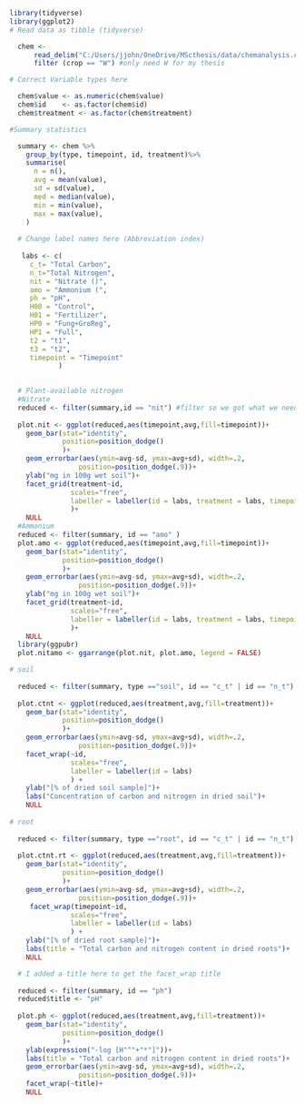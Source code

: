 <!-- Data for chemical analysis is calculated here -->

```r
library(tidyverse)
library(ggplot2)
# Read data as tibble (tidyverse)

  chem <- 
      read_delim("C:/Users/jjohn/OneDrive/MScthesis/data/chemanalysis.csv",",",) %>%
      filter (crop == "W") #only need W for my thesis

# Correct Variable types here 

  chem$value <- as.numeric(chem$value)
  chem$id    <- as.factor(chem$id)
  chem$treatment <- as.factor(chem$treatment)

#Summary statistics 

  summary <- chem %>%
    group_by(type, timepoint, id, treatment)%>%                     
    summarise(
      n = n(),
      avg = mean(value),
      sd = sd(value),
      med = median(value),
      min = min(value),
      max = max(value),
    )
  
  # Change label names here (Abbreviation index)
  
   labs <- c(
     c_t= "Total Carbon",
     n_t="Total Nitrogen",
     nit = "Nitrate ()",
     amo = "Ammonium (",
     ph = "pH",
     H00 = "Control",
     H01 = "Fertilizer",
     HP0 = "Fung+GroReg",
     HP1 = "Full",
     t2 = "t1",
     t3 = "t2",
     timepoint = "Timepoint"
            )
   
```


```r

  # Plant-available nitrogen
  #Nitrate
  reduced <- filter(summary,id == "nit") #filter so we got what we need
  
  plot.nit <- ggplot(reduced,aes(timepoint,avg,fill=timepoint))+
    geom_bar(stat="identity", 
             position=position_dodge()
             )+
    geom_errorbar(aes(ymin=avg-sd, ymax=avg+sd), width=.2,
                 position=position_dodge(.9))+
    ylab("mg in 100g wet soil")+
    facet_grid(treatment~id,
               scales="free",
               labeller = labeller(id = labs, treatment = labs, timepoint = labs)
               )+
    NULL
  #Ammonium
  reduced <- filter(summary, id == "amo" )
  plot.amo <- ggplot(reduced,aes(timepoint,avg,fill=timepoint))+
    geom_bar(stat="identity", 
             position=position_dodge()
             )+
    geom_errorbar(aes(ymin=avg-sd, ymax=avg+sd), width=.2,
                 position=position_dodge(.9))+
    ylab("mg in 100g wet soil")+
    facet_grid(treatment~id,
               scales="free",
               labeller = labeller(id = labs, treatment = labs, timepoint = labs)
               )+
    NULL
  library(ggpubr)
  plot.nitamo <- ggarrange(plot.nit, plot.amo, legend = FALSE)

```


```r
# soil
  
  reduced <- filter(summary, type =="soil", id == "c_t" | id == "n_t")
  
  plot.ctnt <- ggplot(reduced,aes(treatment,avg,fill=treatment))+
    geom_bar(stat="identity", 
             position=position_dodge()
             )+
    geom_errorbar(aes(ymin=avg-sd, ymax=avg+sd), width=.2,
                 position=position_dodge(.9))+
    facet_wrap(~id,
               scales="free",
               labeller = labeller(id = labs)
               ) +
    ylab("[% of dried soil sample]")+
    labs("Concentration of carbon and nitrogen in dried soil")+
    NULL
  
# root
  
  reduced <- filter(summary, type =="root", id == "c_t" | id == "n_t")
  
  plot.ctnt.rt <- ggplot(reduced,aes(treatment,avg,fill=treatment))+
    geom_bar(stat="identity", 
             position=position_dodge()
             )+
    geom_errorbar(aes(ymin=avg-sd, ymax=avg+sd), width=.2,
                 position=position_dodge(.9))+
     facet_wrap(timepoint~id,
               scales="free",
               labeller = labeller(id = labs)
               ) +
    ylab("[% of dried root sample]")+
    labs(title = "Total carbon and nitrogen content in dried roots")+
    NULL
```

```r

  # I added a title here to get the facet_wrap title 
  
  reduced <- filter(summary, id == "ph")
  reduced$title <- "pH"
  
  plot.ph <- ggplot(reduced,aes(treatment,avg,fill=treatment))+
    geom_bar(stat="identity", 
             position=position_dodge()
             )+
    ylab(expression("-log [H"^"+"*"]"))+
    labs(title = "Total carbon and nitrogen content in dried roots")+
    geom_errorbar(aes(ymin=avg-sd, ymax=avg+sd), width=.2,
                 position=position_dodge(.9))+
    facet_wrap(~title)+
    NULL

    
```





